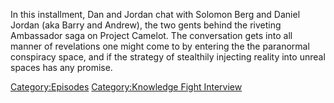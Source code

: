 {{DEFAULTSORT:
    #_EPISODE_0853:Chatting with The Squatch Guys
}}{{Episode
    | title           = Chatting with The Squatch Guys
    | caption         = Listen to this episode on [https://knowledgefight.libsyn.com/853-chatting-with-the-squatch-guys Libsyn] [https://open.spotify.com/episode/79MA8C5I5DDggXO97YOmvC Spotify], Read the [[Transcript/853: Chatting with The Squatch Guys|Unofficial Transcript]]
    | episodeNumber   = 853
    | length          = 01:48:23
    | airDate         = September 29, 2023
    | episodeType     = [[:Category:Knowledge Fight Interview|Knowledge Fight Interview]]
    | appearance      = [[Solomon Berg]], [[Mark Richards]]
    | previousEpisode = [[852: Tucker, The Man And His Twitter- Episode 5]]
    | nextEpisode     = [[854: September 29, 2023]]
}}

{{Stub}}

In this installment, Dan and Jordan chat with Solomon Berg and Daniel Jordan (aka Barry and Andrew), the two gents behind the riveting Ambassador saga on Project Camelot.  The conversation gets into all manner of revelations one might come to by entering the the paranormal conspiracy space, and if the strategy of stealthily injecting reality into unreal spaces has any promise.

[[Category:Episodes]]
[[Category:Knowledge Fight Interview]]

